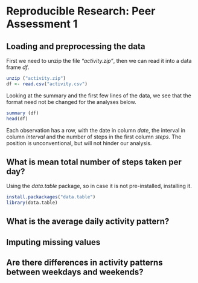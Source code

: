 # Reproducible Research: Peer Assessment 1


## Loading and preprocessing the data

First we need to unzip the file *"activity.zip"*, then we can read it into a data frame *df*.

```r
unzip ("activity.zip")
df <- read.csv("activity.csv")
```

Looking at the summary and the first few lines of the data, we see that the format need not be changed for the analyses below.

```r
summary (df)
head(df)
```

Each observation has a row, with the date in column *date*, the interval in column *interval* and the number of steps in the first column *steps*. The position is unconventional, but will not hinder our analysis.

## What is mean total number of steps taken per day?

Using the *data.table* package, so in case it is not pre-installed, installing it.

```r
install.packackages("data.table")
library(data.table)
```


## What is the average daily activity pattern?



## Imputing missing values



## Are there differences in activity patterns between weekdays and weekends?
